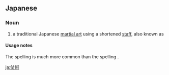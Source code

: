 ==Japanese==
{{ja-kanjitab|仗|術}}

===Noun===
{{ja-noun|じょうじゅつ}}

# {{ja-def|杖術}} a traditional Japanese [[martial arts|martial art]] using a shortened [[staff]], also known as {{l|ja|杖道|tr=[[じょうどう]], ''[[jōdō]]''}}

====Usage notes====
The spelling {{l|ja|杖術}} is much more common than the spelling {{lang|ja|仗術}}.

[[ja:仗術]]